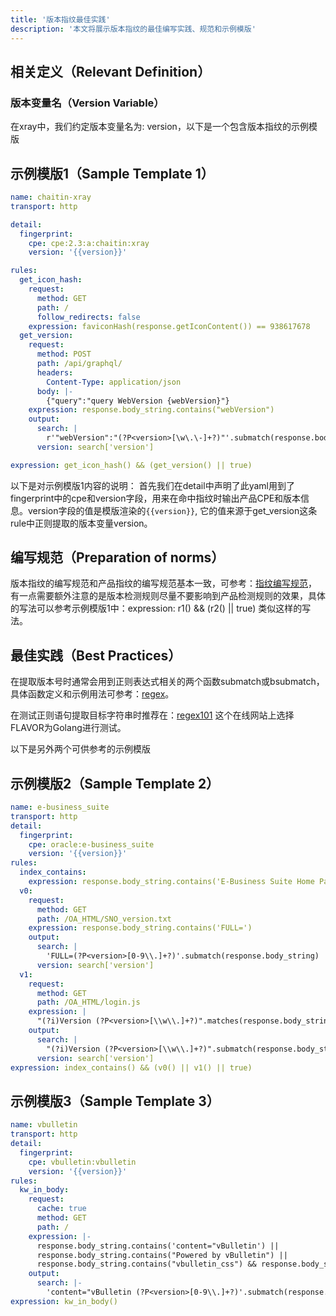 ```yaml
---
title: '版本指纹最佳实践'
description: '本文将展示版本指纹的最佳编写实践、规范和示例模版'
---
```


## 相关定义（Relevant Definition）
### 版本变量名（Version Variable）

在xray中，我们约定版本变量名为: version，以下是一个包含版本指纹的示例模版

## 示例模版1（Sample Template 1）

```yaml
name: chaitin-xray
transport: http

detail:
  fingerprint:
    cpe: cpe:2.3:a:chaitin:xray
    version: '{{version}}'

rules:
  get_icon_hash:
    request:
      method: GET
      path: /
      follow_redirects: false
    expression: faviconHash(response.getIconContent()) == 938617678
  get_version:
    request:
      method: POST
      path: /api/graphql/
      headers:
        Content-Type: application/json
      body: |-
        {"query":"query WebVersion {webVersion}"}
    expression: response.body_string.contains("webVersion")
    output:
      search: |
        r'"webVersion":"(?P<version>[\w\.\-]+?)"'.submatch(response.body_string)
      version: search['version']

expression: get_icon_hash() && (get_version() || true)
```

以下是对示例模版1内容的说明：
首先我们在detail中声明了此yaml用到了fingerprint中的cpe和version字段，用来在命中指纹时输出产品CPE和版本信息。version字段的值是模版渲染的`{{version}}`,
它的值来源于get_version这条rule中正则提取的版本变量version。

## 编写规范（Preparation of norms）

版本指纹的编写规范和产品指纹的编写规范基本一致，可参考：[指纹编写规范](https://docs.xray.cool/plugins/practice/finger/Practice#prepare-a-specification)，
有一点需要额外注意的是版本检测规则尽量不要影响到产品检测规则的效果，具体的写法可以参考示例模版1中：expression: r1() && (r2() || true) 类似这样的写法。

## 最佳实践（Best Practices）
在提取版本号时通常会用到正则表达式相关的两个函数submatch或bsubmatch，具体函数定义和示例用法可参考：[regex](https://docs.xray.cool/plugins/yaml/YAMLTypeFunc#regex)。  
 
在测试正则语句提取目标字符串时推荐在：[regex101](https://regex101.com/) 这个在线网站上选择FLAVOR为Golang进行测试。

以下是另外两个可供参考的示例模版

## 示例模版2（Sample Template 2）

```yaml
name: e-business_suite
transport: http
detail:
  fingerprint:
    cpe: oracle:e-business_suite
    version: '{{version}}'
rules:
  index_contains:
    expression: response.body_string.contains('E-Business Suite Home Page Redirect')
  v0:
    request:
      method: GET
      path: /OA_HTML/SNO_version.txt
    expression: response.body_string.contains('FULL=')
    output:
      search: |
        'FULL=(?P<version>[0-9\\.]+?)'.submatch(response.body_string)
      version: search['version']
  v1:
    request:
      method: GET
      path: /OA_HTML/login.js
    expression: |
      "(?i)Version (?P<version>[\\w\\.]+?)".matches(response.body_string)
    output:
      search: |
        "(?i)Version (?P<version>[\\w\\.]+?)".submatch(response.body_string)
      version: search['version']
expression: index_contains() && (v0() || v1() || true)
```

## 示例模版3（Sample Template 3）

```yaml
name: vbulletin
transport: http
detail:
  fingerprint:
    cpe: vbulletin:vbulletin
    version: '{{version}}'
rules:
  kw_in_body:
    request:
      cache: true
      method: GET
      path: /
    expression: |-
      response.body_string.contains('content="vBulletin') ||
      response.body_string.contains("Powered by vBulletin") ||
      response.body_string.contains("vbulletin_css") && response.body_string.contains("vbulletin_md5")
    output:
      search: |-
        'content="vBulletin (?P<version>[0-9\\.]+?)'.submatch(response.body_string)
expression: kw_in_body()
```
